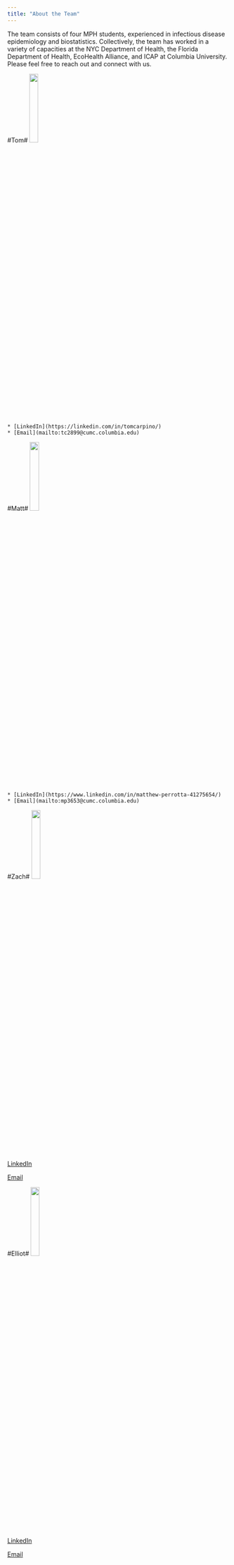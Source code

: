 ```yaml
---
title: "About the Team"
---
```


The team consists of four MPH students, experienced in infectious disease epidemiology and biostatistics. Collectively, the team has worked in a variety of capacities at the NYC Department of Health, the Florida Department of Health, EcoHealth Alliance, and ICAP at Columbia University. Please feel free to reach out and connect with us. 

#Tom#
<img src="images/Tom.jpeg" style = "width:20%">

    * [LinkedIn](https://linkedin.com/in/tomcarpino/)
    * [Email](mailto:tc2899@cumc.columbia.edu)

#Matt#
<img src="images/Matt.jpeg" style = "width:20%">

    * [LinkedIn](https://www.linkedin.com/in/matthew-perrotta-41275654/)
    * [Email](mailto:mp3653@cumc.columbia.edu)

#Zach#
<img src="images/Zach.jpeg" style = "width:20%">

[LinkedIn](https://www.linkedin.com/in/georgekeefer/)

[Email](mailto:gwk2111@cumc.columbia.edu)

#Elliot#
<img src="images/Me.png" style = "width:20%">

[LinkedIn](https://www.linkedin.com/in/elliot-rozen-8168118a/)

[Email](mailto:er2867@cumc.columbia.edu)
